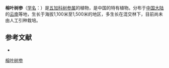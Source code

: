 {{Speciesbox
| name = 榕叶树参
| status = 
| status_system = 
| image = 
| genus = Dendropanax
| species = ficifolius
| authority = Tseng et Hoo
}}

'''榕叶树参'''（[[学名|学名]]：{{lang|la|''Dendropanax ficifolius''}}）是[[五加科|五加科]][[树参属|树参属]]的植物，是中国的特有植物。分布于[[中国大陆|中国大陆]]的[[云南|云南]]等地，生长于海拔1,100米至1,500米的地区，多生长在混交林下，目前尚未由人工引种栽培。

== 参考文献 ==
<div class="references-small">
* {{cite web| url =http://www.bioinfo.cn/db05/KmzwSpecies.php?action=view&id=1330| title =榕叶树参| work =《中国高等植物数据库全库》| publisher =中国科学院微生物研究所| author =昆明植物研究所| accessdate =2009-02-22| deadurl =yes| archiveurl =https://web.archive.org/web/20160305061905/http://www.bioinfo.cn/db05/KmzwSpecies.php?action=view&id=1330| archivedate =2016-03-05}}
</div>

{{Taxonbar|from=Q11120387}}

[[Category:树参属|榕叶树参]]


{{Apiales-stub}}